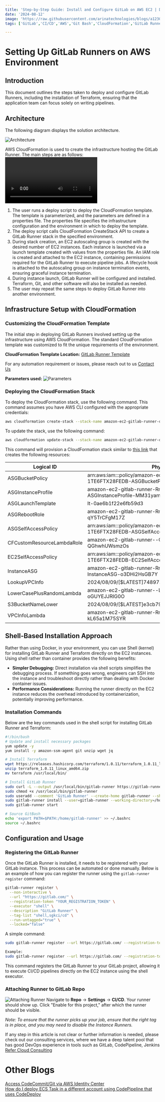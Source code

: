 ```yaml
---
title: 'Step-by-Step Guide: Install and Configure GitLab on AWS EC2 | DevOps CI/CD with GitLab on AWS '
date: '2024-08-12'
image: 'https://raw.githubusercontent.com/arinatechnologies/blogs/a1230c7dad61f35ee5d53b0234db4f665f5a43f5/images/gitlab%20thumbnail.webp'
tags: ['GitLab','CI/CD','AWS','Git Bash','CloudFormation','GitLab Runner','CodeCommit','Terraform','AWS EC2','DevOps','Automation','Infrastructure as Code','Shell Scripting','Pipeline']

---
```

# Setting Up GitLab Runners on AWS Environment

## Introduction
This document outlines the steps taken to deploy and configure GitLab Runners, including the installation of Terraform, ensuring that the application team can focus solely on writing pipelines.

## Architecture
The following diagram displays the solution architecture.

![Architecture](https://raw.githubusercontent.com/arinatechnologies/blogs/f3a91c10ffdc5ea068ce76fca1e967c1ca856ea8/images/gitlabrunnersimage.webp)

AWS CloudFormation is used to create the infrastructure hosting the GitLab Runner. The main steps are as follows:
<Video id="OuLrnbNW-7Y" title="Setting Up GitLab Runners on AWS Environment"/>

1. The user runs a deploy script to deploy the CloudFormation template. The template is parameterized, and the parameters are defined in a properties file. The properties file specifies the infrastructure configuration and the environment in which to deploy the template.
2. The deploy script calls CloudFormation CreateStack API to create a GitLab Runner stack in the specified environment.
3. During stack creation, an EC2 autoscaling group is created with the desired number of EC2 instances. Each instance is launched via a launch template created with values from the properties file. An IAM role is created and attached to the EC2 instance, containing permissions required for the GitLab Runner to execute pipeline jobs. A lifecycle hook is attached to the autoscaling group on instance termination events, ensuring graceful instance termination.
4. During instance launch, GitLab Runner will be configured and installed. Terraform, Git, and other software will also be installed as needed.
5. The user may repeat the same steps to deploy GitLab Runner into another environment.

## Infrastructure Setup with CloudFormation

### Customizing the CloudFormation Template
The initial step in deploying GitLab Runners involved setting up the infrastructure using AWS CloudFormation. The standard CloudFormation template was customized to fit the unique requirements of the environment.

**CloudFormation Template Location:** [GitLab Runner Template](https://sgk-runner-gitlab.s3.us-west-2.amazonaws.com/gitlab-runner.yaml)

For any automation requirement or issues, please reach out to us [ Contact Us](https://www.arinatechnologies.com/contact) <br/>

**Parameters used:**
![Parameters](https://raw.githubusercontent.com/arinatechnologies/blogs/f3a91c10ffdc5ea068ce76fca1e967c1ca856ea8/images/parametermitlab.webp)

### Deploying the CloudFormation Stack
To deploy the CloudFormation stack, use the following command. This command assumes you have AWS CLI configured with the appropriate credentials:

```bash
aws cloudformation create-stack --stack-name amazon-ec2-gitlab-runner-demo1 --template-body file://gitlab-runner.yaml --capabilities CAPABILITY_NAMED_IAM
```

To update the stack, use the following command:

```bash
aws cloudformation update-stack --stack-name amazon-ec2-gitlab-runner-demo1 --template-body file://gitlab-runner.yaml --capabilities CAPABILITY_NAMED_IAM
```

This command will provision a CloudFormation stack similar to [this link](https://us-west-2.console.aws.amazon.com/cloudformation/home?region=us-west-2#/stacks/stackinfo?stackId=arn%3Aaws%3Acloudformation%3Aus-west-2%3A533267450200%3Astack%2Famazon-ec2-gitlab-runner%2Fce23d680-55ed-11ef-b4ec-02b5a44c5779) that creates the following resources:

| Logical ID | Physical ID | Type |
| ---------- | ----------- | ---- |
| ASGBucketPolicy | arn:aws:iam::<account id>:policy/amazon-ec2-gitlab-runner-RnrASG-1TE6FTX28FEDB-ASGBucketPolicy | AWS::IAM::ManagedPolicy |
| ASGInstanceProfile | amazon-ec2-gitlab-runner-RnrASG-1TE6FTX28FEDB-ASGInstanceProfile-MM31yammSlL2 | AWS::IAM::InstanceProfile |
| ASGLaunchTemplate | lt-0ae6b1f22e6fb59d3 | AWS::EC2::LaunchTemplate |
| ASGRebootRole | amazon-ec2-gitlab-runner-RnrASG-1TE6F-ASGRebootRole-qY5TrCFgM17Z | AWS::IAM::Role |
| ASGSelfAccessPolicy | arn:aws:iam::<account id>:policy/amazon-ec2-gitlab-runner-RnrASG-1TE6FTX28FEDB-ASGSelfAccessPolicy | AWS::IAM::ManagedPolicy |
| CFCustomResourceLambdaRole | amazon-ec2-gitlab-runner--CFCustomResourceLambdaRol-QGhwhUWsmzOs | AWS::IAM::Role |
| EC2SelfAccessPolicy | arn:aws:iam::<account id>:policy/amazon-ec2-gitlab-runner-RnrASG-1TE6FTX28FEDB-EC2SelfAccessPolicy | AWS::IAM::ManagedPolicy |
| InstanceASG | amazon-ec2-gitlab-runner-RnrASG-1TE6FTX28FEDB-InstanceASG-o3DHi2HsGB7Y | AWS::AutoScaling::AutoScalingGroup |
| LookupVPCInfo | 2024/08/09/[$LATEST]74897306b3a74abd98a9c637a27c19a7 | Custom::VPCInfo |
| LowerCasePlusRandomLambda | amazon-ec2-gitlab-runner--LowerCasePlusRandomLambd-oGUYEJJRIG0O | AWS::Lambda::Function |
| S3BucketNameLower | 2024/08/09/[$LATEST]e3cb7909bd224ab594c81514708e7827 | Custom::Lowercase |
| VPCInfoLambda | amazon-ec2-gitlab-runner-RnrASG-1TE6-VPCInfoLambda-kL65a1M75SYR | AWS::Lambda::Function |

## Shell-Based Installation Approach
Rather than using Docker, in your environment, you can use Shell (kernel) for installing GitLab Runner and Terraform directly on the EC2 instances. Using shell rather than container provides the following benefits:

- **Simpler Debugging:** Direct installation via shell scripts simplifies the debugging process. If something goes wrong, engineers can SSH into the instance and troubleshoot directly rather than dealing with Docker container issues.
- **Performance Considerations:** Running the runner directly on the EC2 instance reduces the overhead introduced by containerization, potentially improving performance.

### Installation Commands
Below are the key commands used in the shell script for installing GitLab Runner and Terraform:

```bash
#!/bin/bash
# Update and install necessary packages
yum update -y
yum install -y amazon-ssm-agent git unzip wget jq

# Install Terraform
wget https://releases.hashicorp.com/terraform/1.0.11/terraform_1.0.11_linux_amd64.zip
unzip terraform_1.0.11_linux_amd64.zip
mv terraform /usr/local/bin/

# Install GitLab Runner
sudo curl -L --output /usr/local/bin/gitlab-runner https://gitlab-runner-downloads.s3.amazonaws.com/latest/binaries/gitlab-runner-linux-amd64
sudo chmod +x /usr/local/bin/gitlab-runner
sudo useradd --comment 'GitLab Runner' --create-home gitlab-runner --shell /bin/bash
sudo gitlab-runner install --user=gitlab-runner --working-directory=/home/gitlab-runner
sudo gitlab-runner start

# Source GitBash
echo 'export PATH=$PATH:/home/gitlab-runner' >> ~/.bashrc
source ~/.bashrc
```

## Configuration and Usage

### Registering the GitLab Runner
Once the GitLab Runner is installed, it needs to be registered with your GitLab instance. This process can be automated or done manually. Below is an example of how you can register the runner using the `gitlab-runner register` command:

```bash
gitlab-runner register \
  --non-interactive \
  --url "https://gitlab.com/" \
  --registration-token "YOUR_REGISTRATION_TOKEN" \
  --executor "shell" \
  --description "GitLab Runner" \
  --tag-list "shell,sgkci/cd" \
  --run-untagged="true" \
  --locked="false"
```

A simple command:

```bash
sudo gitlab-runner register --url https://gitlab.com/ --registration-token <Your registration token>

Example: 
sudo gitlab-runner register --url https://gitlab.com/ --registration-token GR1348941Du4BazUzERU5M1m_LeLU
```

This command registers the GitLab Runner to your GitLab project, allowing it to execute CI/CD pipelines directly on the EC2 instance using the shell executor.

### Attaching Runner to GitLab Repo
![Attaching Runner](https://raw.githubusercontent.com/arinatechnologies/blogs/77688fb53780078c7c1ea48f6ccfacaac8cac183/images/gitlab%20runners%20image.webp)
Navigate to **Repo** → **Settings** → **CI/CD**. Your runner should show up. Click "Enable for this project," after which the runner should be visible.

*Note: To ensure that the runner picks up your job, ensure that the right tag is in place, and you may need to disable the Instance Runners.*

If any step in this article is not clear or further information is needed, please check out our consulting services, where we have a deep talent pool that has good DevOps experience in tools such as GitLab, CodePipeline, Jenkins [ Refer Cloud Consulting](https://www.arinatechnologies.com/consulting) <br/>

# Other Blogs
[Access CodeCommit/Git via AWS Identity Center](https://www.arinatechnologies.com/posts/codecommitgit) <br/>
[How do I deploy ECS Task in a different account using CodePipeline that uses CodeDeploy](https://www.arinatechnologies.com/posts/codepipeline) <br/>
